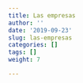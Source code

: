 ```yaml
---
title: Las empresas
author: ''
date: '2019-09-23'
slug: las-empresas
categories: []
tags: []
weight: 7

---
```

